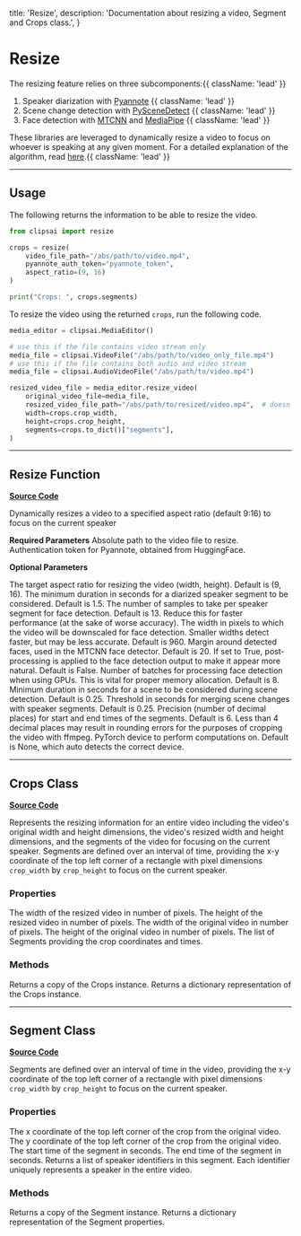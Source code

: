   title: 'Resize',
  description: 'Documentation about resizing a video, Segment and Crops class.',
}

# Resize

The resizing feature relies on three subcomponents:{{ className: 'lead' }}

1) Speaker diarization with [Pyannote](https://huggingface.co/pyannote/speaker-diarization-3.0) {{ className: 'lead' }}
2) Scene change detection with [PySceneDetect](https://www.scenedetect.com/docs/0.6.2/) {{ className: 'lead' }}
3) Face detection with [MTCNN](https://github.com/timesler/facenet-pytorch) and [MediaPipe](https://github.com/google/mediapipe) {{ className: 'lead' }}

These libraries are leveraged to dynamically resize a video to focus on whoever is speaking at any given moment. For a detailed explanation of the algorithm, read [here](https://github.com/ClipsAI/clipsai/blob/main/report/report.pdf).{{ className: 'lead' }}

---

## Usage

The following returns the information to be able to resize the video.

```python
from clipsai import resize

crops = resize(
    video_file_path="/abs/path/to/video.mp4",
    pyannote_auth_token="pyannote_token",
    aspect_ratio=(9, 16)
)

print("Crops: ", crops.segments)
```

To resize the video using the returned `crops`, run the following code.

```python
media_editor = clipsai.MediaEditor()

# use this if the file contains video stream only
media_file = clipsai.VideoFile("/abs/path/to/video_only_file.mp4")
# use this if the file contains both audio and video stream
media_file = clipsai.AudioVideoFile("/abs/path/to/video.mp4")

resized_video_file = media_editor.resize_video(
    original_video_file=media_file,
    resized_video_file_path="/abs/path/to/resized/video.mp4",  # doesn't exist yet
    width=crops.crop_width,
    height=crops.crop_height,
    segments=crops.to_dict()["segments"],
)
```

---

## Resize Function

[**Source Code**](https://github.com/ClipsAI/clipsai/tree/main/clipsai/resize/resize.py)

<Properties>
    <Property name="resize" type="-> Crops">
        Dynamically resizes a video to a specified aspect ratio (default 9:16) to focus on the current speaker
    </Property>
</Properties>

**Required Parameters**
<Parameters>
    <Parameter name="video_file_path" type="string">
        Absolute path to the video file to resize.
    </Parameter>
    <Parameter name="pyannote_auth_token" type="string">
        Authentication token for Pyannote, obtained from HuggingFace.
    </Parameter>
</Parameters>

**Optional Parameters**

<Parameters>
    <Parameter name="aspect_ratio" type="tuple[int, int] = (9, 16)">
        The target aspect ratio for resizing the video (width, height). Default is (9, 16).
    </Parameter>
    <Parameter name="min_segment_duration" type="float = 1.5">
        The minimum duration in seconds for a diarized speaker segment to be considered. Default is 1.5.
    </Parameter>
    <Parameter name="samples_per_segment" type="int = 13">
        The number of samples to take per speaker segment for face detection. Default is 13. Reduce this for faster performance (at the sake of worse accuracy).
    </Parameter>
    <Parameter name="face_detect_width" type="int = 960">
        The width in pixels to which the video will be downscaled for face detection. Smaller widths detect faster, but may be less accurate. Default is 960.
    </Parameter>
    <Parameter name="face_detect_margin" type="int = 20">
        Margin around detected faces, used in the MTCNN face detector. Default is 20.
    </Parameter>
    <Parameter name="face_detect_post_process" type="bool = False">
        If set to True, post-processing is applied to the face detection output to make it appear more natural. Default is False.
    </Parameter>
    <Parameter name="n_face_detect_batches" type="int = 8">
        Number of batches for processing face detection when using GPUs. This is vital for proper memory allocation. Default is 8.
    </Parameter>
    <Parameter name="min_scene_duration" type="float = 0.25">
        Minimum duration in seconds for a scene to be considered during scene detection. Default is 0.25.
    </Parameter>
    <Parameter name="scene_merge_threshold" type="float = 0.25">
        Threshold in seconds for merging scene changes with speaker segments. Default is 0.25.
    </Parameter>
    <Parameter name="time_precision" type="int = 6">
        Precision (number of decimal places) for start and end times of the segments. Default is 6. Less than 4 decimal places may result in rounding errors for the purposes of cropping the video with ffmpeg.
    </Parameter>
    <Parameter name="device" type="string: cuda | cpu = None">
        PyTorch device to perform computations on. Default is None, which auto detects the correct device.
    </Parameter>
</Parameters>

---

## Crops Class

[**Source Code**](https://github.com/ClipsAI/clipsai/tree/main/clipsai/resize/crops.py)

Represents the resizing information for an entire video including the video's original width and height dimensions, the video's resized width and height dimensions, and the segments of the video for focusing on the current speaker. Segments are defined over an interval of time, providing the x-y coordinate of the top left corner of a rectangle with pixel dimensions `crop_width` by `crop_height` to focus on the current speaker.

### Properties

<Properties>
    <Property name="crop_width" type="int">
        The width of the resized video in number of pixels.
    </Property>
    <Property name="crop_height" type="int">
        The height of the resized video in number of pixels.
    </Property>
    <Property name="original_width" type="int">
        The width of the original video in number of pixels.
    </Property>
    <Property name="original_height" type="int">
        The height of the original video in number of pixels.
    </Property>
    <Property name="segments" type="List[Segment]">
        The list of Segments providing the crop coordinates and times.
    </Property>
</Properties>

### Methods

<Properties>
    <Property name="copy" type="-> Crops">
        Returns a copy of the Crops instance.
    </Property>
    <Property name="to_dict" type="-> dict">
        Returns a dictionary representation of the Crops instance.
    </Property>
</Properties>

---

## Segment Class

[**Source Code**](https://github.com/ClipsAI/clipsai/tree/main/clipsai/resize/segment.py)

Segments are defined over an interval of time in the video, providing the x-y coordinate of the top left corner of a rectangle with pixel dimensions `crop_width` by `crop_height` to focus on the current speaker.

### Properties

<Properties>
    <Property name="x" type="int">
        The x coordinate of the top left corner of the crop from the original video.
    </Property>
    <Property name="y" type="int">
        The y coordinate of the top left corner of the crop from the original video.
    </Property>
    <Property name="start_time" type="float">
        The start time of the segment in seconds.
    </Property>
    <Property name="end_time" type="float">
        The end time of the segment in seconds.
    </Property>
    <Property name="speakers" type="List[int]">
        Returns a list of speaker identifiers in this segment. Each identifier 
        uniquely represents a speaker in the entire video.
    </Property>
</Properties>

### Methods

<Properties>
    <Property name="copy" type="-> Segment">
        Returns a copy of the Segment instance.
    </Property>
    <Property name="to_dict" type="-> dict">
        Returns a dictionary representation of the Segment properties.
    </Property>
</Properties>
